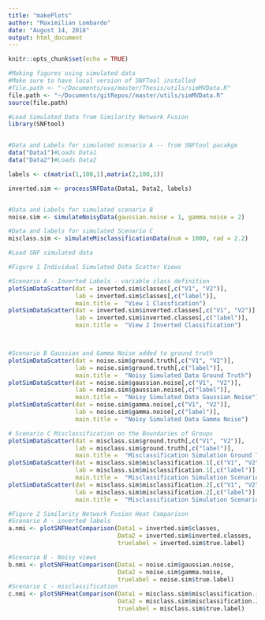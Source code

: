 ```yaml
---
title: "makePlots"
author: "Maximilian Lombardo"
date: "August 14, 2018"
output: html_document
---
```


```r
knitr::opts_chunk$set(echo = TRUE)
```

```r
#Making figures using simulated data
#Make sure to have local version of SNFTool installed
#file.path <- "~/Documents/uva/master/Thesis/utils/simMVData.R" 
file.path <- "~/Documents/gitRepos//master/utils/simMVData.R"
source(file.path)

```

```r
#Load Simulated Data from Similarity Network Fusion
library(SNFtool)


#Data and Labels for simulated scenario A -- from SNFtool pacakge
data("Data1")#Loads Data1
data("Data2")#Loads Data2

labels <- c(matrix(1,100,1),matrix(2,100,1))

inverted.sim <- processSNFData(Data1, Data2, labels)


#Data and Labels for simulated scenario B
noise.sim <- simulateNoisyData(gaussian.noise = 1, gamma.noise = 2)

#Data and labels for simulated Scenario C
misclass.sim <- simulateMisclassificationData(num = 1000, rad = 2.2)
```


```r
#Load SNF simulated data

#Figure 1 Individual Simulated Data Scatter Views

#Scenario A - Inverted Labels - variable class definition
plotSimDataScatter(dat = inverted.sim$classes[,c("V1", "V2")],
                   lab = inverted.sim$classes[,c("label")],
                   main.title =  "View 1 Classfication")
plotSimDataScatter(dat = inverted.sim$inverted.classes[,c("V1", "V2")],
                   lab = inverted.sim$inverted.classes[,c("label")],
                   main.title =  "View 2 Inverted Classification")



#Scenario B Gaussian and Gamma Noise added to ground truth
plotSimDataScatter(dat = noise.sim$ground.truth[,c("V1", "V2")],
                   lab = noise.sim$ground.truth[,c("label")],
                   main.title =  "Noisy Simulated Data Ground Truth")
plotSimDataScatter(dat = noise.sim$gaussian.noise[,c("V1", "V2")],
                   lab = noise.sim$gaussian.noise[,c("label")],
                   main.title =  "Noisy Simulated Data Gaussian Noise")
plotSimDataScatter(dat = noise.sim$gamma.noise[,c("V1", "V2")],
                   lab = noise.sim$gamma.noise[,c("label")],
                   main.title =  "Noisy Simulated Data Gamma Noise")

# Scenario C Misclassification on the Boundaries of Groups
plotSimDataScatter(dat = misclass.sim$ground.truth[,c("V1", "V2")],
                   lab = misclass.sim$ground.truth[,c("label")],
                   main.title =  "Misclassification Simulation Ground Truth")
plotSimDataScatter(dat = misclass.sim$misclassification.1[,c("V1", "V2")],
                   lab = misclass.sim$misclassification.1[,c("label")],
                   main.title =  "Misclassification Simulation Scenario 1")
plotSimDataScatter(dat = misclass.sim$misclassification.2[,c("V1", "V2")],
                   lab = misclass.sim$misclassification.2[,c("label")],
                   main.title =  "Misclassification Simulation Scenario 2")

```

```r
#Figure 2 Similarity Network Fusion Heat Comparison
#Scenario A - inverted labels
a.nmi <- plotSNFHeatComparison(Data1 = inverted.sim$classes,
                               Data2 = inverted.sim$inverted.classes,
                               truelabel = inverted.sim$true.label)

#Scenario B - Noisy views
b.nmi <- plotSNFHeatComparison(Data1 = noise.sim$gaussian.noise,
                               Data2 = noise.sim$gamma.noise,
                               truelabel = noise.sim$true.label)
#Scenario C - misclassification
c.nmi <- plotSNFHeatComparison(Data1 = misclass.sim$misclassification.1,
                               Data2 = misclass.sim$misclassification.2,
                               truelabel = misclass.sim$true.label)

```